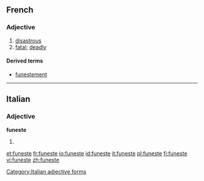 ==French==

===Adjective===
{{fr-adj-mf}}

# [[disastrous]] {{gloss|causing disaster}}
# [[fatal]]; [[deadly]]

====Derived terms====
* [[funestement]]

----

==Italian==

===Adjective===
'''funeste''' {{f}}

# {{feminine plural of|funesto|lang=it}}

[[Category:Italian adjective forms]]

[[et:funeste]]
[[fr:funeste]]
[[io:funeste]]
[[id:funeste]]
[[it:funeste]]
[[pl:funeste]]
[[fi:funeste]]
[[vi:funeste]]
[[zh:funeste]]